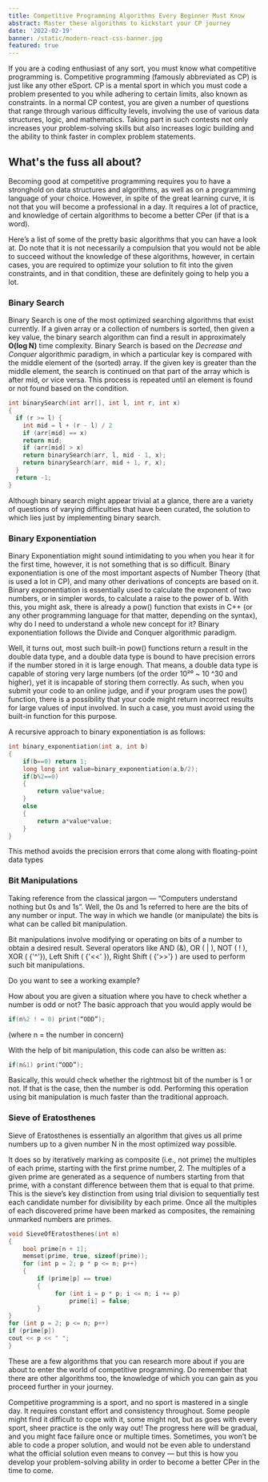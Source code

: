 ```yaml
---
title: Competitive Programming Algorithms Every Beginner Must Know
abstract: Master these algorithms to kickstart your CP journey
date: '2022-02-19'
banner: /static/modern-react-css-banner.jpg
featured: true
---
```


If you are a coding enthusiast of any sort, you must know what competitive programming is. Competitive programming (famously abbreviated as CP) is just like any other eSport. CP is a mental sport in which you must code a problem presented to you while adhering to certain limits, also known as constraints. In a normal CP contest, you are given a number of questions that range through various difficulty levels, involving the use of various data structures, logic, and mathematics. Taking part in such contests not only increases your problem-solving skills but also increases logic building and the ability to think faster in complex problem statements.

## What's the fuss all about?

Becoming good at competitive programming requires you to have a stronghold on data structures and algorithms, as well as on a programming language of your choice. However, in spite of the great learning curve, it is not that you will become a professional in a day. It requires a lot of practice, and knowledge of certain algorithms to become a better CPer (if that is a word).

Here’s a list of some of the pretty basic algorithms that you can have a look at. Do note that it is not necessarily a compulsion that you would not be able to succeed without the knowledge of these algorithms, however, in certain cases, you are required to optimize your solution to fit into the given constraints, and in that condition, these are definitely going to help you a lot.

### Binary Search

Binary Search is one of the most optimized searching algorithms that exist currently. If a given array or a collection of numbers is sorted, then given a key value, the binary search algorithm can find a result in approximately **O(log N)** time complexity. Binary Search is based on the _Decrease and Conquer_ algorithmic paradigm, in which a particular key is compared with the middle element of the (sorted) array. If the given key is greater than the middle element, the search is continued on that part of the array which is after mid, or vice versa. This process is repeated until an element is found or not found based on the condition.

```cpp
int binarySearch(int arr[], int l, int r, int x)
{
  if (r >= l) {
    int mid = l + (r - l) / 2
    if (arr[mid] == x)
    return mid;
    if (arr[mid] > x)
    return binarySearch(arr, l, mid - 1, x);
    return binarySearch(arr, mid + 1, r, x);
  }
  return -1;
}
```

Although binary search might appear trivial at a glance, there are a variety of questions of varying difficulties that have been curated, the solution to which lies just by implementing binary search.

### Binary Exponentiation

Binary Exponentiation might sound intimidating to you when you hear it for the first time, however, it is not something that is so difficult. Binary exponentiation is one of the most important aspects of Number Theory (that is used a lot in CP), and many other derivations of concepts are based on it. Binary exponentiation is essentially used to calculate the exponent of two numbers, or in simpler words, to calculate a raise to the power of b. With this, you might ask, there is already a pow() function that exists in C++ (or any other programming language for that matter, depending on the syntax), why do I need to understand a whole new concept for it? Binary exponentiation follows the Divide and Conquer algorithmic paradigm.

Well, it turns out, most such built-in pow() functions return a result in the double data type, and a double data type is bound to have precision errors if the number stored in it is large enough. That means, a double data type is capable of storing very large numbers (of the order 10²⁰ ~ 10 ^30 and higher), yet it is incapable of storing them correctly. As such, when you submit your code to an online judge, and if your program uses the pow() function, there is a possibility that your code might return incorrect results for large values of input involved. In such a case, you must avoid using the built-in function for this purpose.

A recursive approach to binary exponentiation is as follows:

```cpp
int binary_exponentiation(int a, int b)
{
    if(b==0) return 1;
    long long int value=binary_exponentiation(a,b/2);
    if(b%2==0)
    {
        return value*value;
    }
    else
    {
        return a*value*value;
    }
}
```

This method avoids the precision errors that come along with floating-point data types

### Bit Manipulations

Taking reference from the classical jargon — “Computers understand nothing but 0s and 1s”. Well, the 0s and 1s referred to here are the bits of any number or input. The way in which we handle (or manipulate) the bits is what can be called bit manipulation.

Bit manipulations involve modifying or operating on bits of a number to obtain a desired result. Several operators like AND (&), OR ( | ), NOT ( ! ), XOR ( {'^'}), Left Shift ( {'<<' }), Right Shift ( {'>>'} ) are used to perform such bit manipulations.

Do you want to see a working example?

How about you are given a situation where you have to check whether a number is odd or not? The basic approach that you would apply would be

```cpp
if(n%2 ! = 0) print(“ODD”);
```

(where n = the number in concern)

With the help of bit manipulation, this code can also be written as:

```cpp
if(n&1) print(“ODD”);
```

Basically, this would check whether the rightmost bit of the number is 1 or not. If that is the case, then the number is odd. Performing this operation using bit manipulation is much faster than the traditional approach.

### Sieve of Eratosthenes

Sieve of Eratosthenes is essentially an algorithm that gives us all prime numbers up to a given number N in the most optimized way possible.

It does so by iteratively marking as composite (i.e., not prime) the multiples of each prime, starting with the first prime number, 2. The multiples of a given prime are generated as a sequence of numbers starting from that prime, with a constant difference between them that is equal to that prime. This is the sieve’s key distinction from using trial division to sequentially test each candidate number for divisibility by each prime. Once all the multiples of each discovered prime have been marked as composites, the remaining unmarked numbers are primes.

```cpp
void SieveOfEratosthenes(int n)
{
    bool prime[n + 1];
    memset(prime, true, sizeof(prime));
    for (int p = 2; p * p <= n; p++)
    {
        if (prime[p] == true)
        {
             for (int i = p * p; i <= n; i += p)
                 prime[i] = false;
        }
}
for (int p = 2; p <= n; p++)
if (prime[p])
cout << p << " ";
}
```

These are a few algorithms that you can research more about if you are about to enter the world of competitive programming. Do remember that there are other algorithms too, the knowledge of which you can gain as you proceed further in your journey.

Competitive programming is a sport, and no sport is mastered in a single day. It requires constant effort and consistency throughout. Some people might find it difficult to cope with it, some might not, but as goes with every sport, sheer practice is the only way out! The progress here will be gradual, and you might face failure once or multiple times. Sometimes, you won’t be able to code a proper solution, and would not be even able to understand what the official solution even means to convey — but this is how you develop your problem-solving ability in order to become a better CPer in the time to come.
